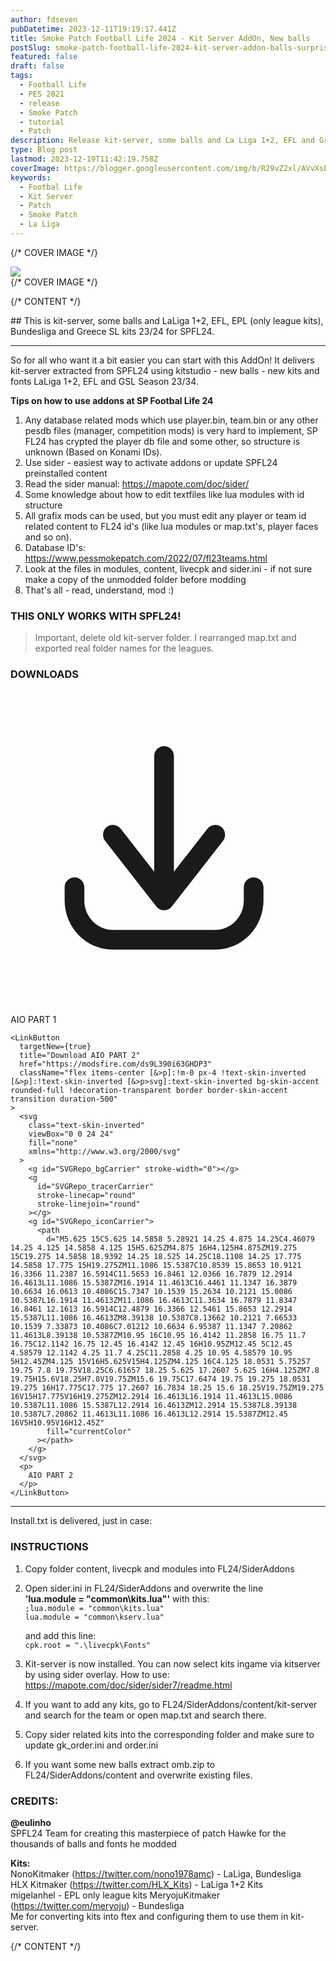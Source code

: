 ```yaml
---
author: fdseven
pubDatetime: 2023-12-11T19:19:17.441Z
title: Smoke Patch Football Life 2024 - Kit Server AddOn, New balls
postSlug: smoke-patch-football-life-2024-kit-server-addon-balls-surprise
featured: false
draft: false
tags:
  - Football Life
  - PES 2021
  - release
  - Smoke Patch
  - tutorial
  - Patch
description: Release kit-server, some balls and La Liga 1+2, EFL and Greece SL kits 23/24 for Smoke Patch Footbal Life 24
type: Blog post
lastmod: 2023-12-19T11:42:19.758Z
coverImage: https://blogger.googleusercontent.com/img/b/R29vZ2xl/AVvXsEixD7ZkUhGsmZySNMZfappjXHpxIO9ADtbebuclmkqp2NvQ9t3_2fM9dEfckikPrdxR5ROPSBn113fb-Sz2oi6K1qAlGgpLLmGhJmmFamI3HfyTThxJEsYjF4AifMlCZ8h1n6PgxhHYzJr1IpRfnQTUiQqAe4UdqmwfTmOcIDVjZ-kIm9dM4tnojiqXRoo/s1920/SPFL24.png
keywords:
  - Footbal Life
  - Kit Server
  - Patch
  - Smoke Patch
  - La Liga
---
```



{/* COVER IMAGE */}

<div class="col-start-1 col-span-8 lg:col-start-2 lg:col-end-9 lg:row-span-2 mt-0 lg:-mt-40">
  <div className="relative lg:-mr-8">
    <img
      transition:persist
      src={frontmatter.coverImage}
      className="cover w-full aspect-video object-cover"
    />
  </div>
</div>
{/* COVER IMAGE */}

{/* CONTENT */}

<div class="col-span-8 md:col-start-2 md:col-span-6 lg:col-start-2 lg:col-span-4 [&>h2]:!mt-0">
  ## This is kit-server, some balls and LaLiga 1+2, EFL, EPL (only league kits), Bundesliga and Greece SL kits 23/24 for SPFL24.

<hr />

So for all who want it a bit easier you can start with this AddOn!
It delivers kit-server extracted from SPFL24 using kitstudio - new balls - new kits and fonts LaLiga 1+2, EFL and GSL Season 23/34.

**Tips on how to use addons at SP Footbal Life 24**

1.  Any database related mods which use player.bin, team.bin or any other pesdb files (manager, competition mods) is very hard to implement, SP FL24 has crypted the player db file and some other, so structure is unknown (Based on Konami IDs).
2.  Use sider - easiest way to activate addons or update SPFL24 preinstalled content
3.  Read the sider manual: https://mapote.com/doc/sider/
4.  Some knowledge about how to edit textfiles like lua modules with id structure
5.  All grafix mods can be used, but you must edit any player or team id related content to FL24 id's (like lua modules or map.txt's, player faces and so on).
6.  Database ID's: https://www.pessmokepatch.com/2022/07/fl23teams.html
7.  Look at the files in modules, content, livecpk and sider.ini - if not sure make a copy of the unmodded folder before modding
8.  That's all - read, understand, mod :)

### THIS ONLY WORKS WITH SPFL24!

> Important, delete old kit-server folder. I rearranged map.txt and exported real folder names for the leagues.

### DOWNLOADS

  <div className="flex flex-wrap gap-2">
    <LinkButton
      targetNew={true}
      title="Download AIO PART 1"
      href="https://modsfire.com/O3NjF4IkD13QT7m"
      className="flex items-center [&>p]:!m-0 px-4 !text-skin-inverted [&>p]:!text-skin-inverted [&>p>svg]:text-skin-inverted bg-skin-accent rounded-full !decoration-transparent border border-skin-accent transition duration-500"
    >
      <svg
        class="text-skin-inverted"
        viewBox="0 0 24 24"
        fill="none"
        xmlns="http://www.w3.org/2000/s vg"
      >
        <g id="SVGRepo_bgCarrier" stroke-width="0"></g>
        <g
          id="SVGRepo_tracerCarrier"
          stroke-linecap="round"
          stroke-linejoin="round"
        ></g>
        <g id="SVGRepo_iconCarrier">
          <path
            d="M5.625 15C5.625 14.5858 5.28921 14.25 4.875 14.25C4.46079 14.25 4.125 14.5858 4.125 15H5.625ZM4.875 16H4.125H4.875ZM19.275 15C19.275 14.5858 18.9392 14.25 18.525 14.25C18.1108 14.25 17.775 14.5858 17.775 15H19.275ZM11.1086 15.5387C10.8539 15.8653 10.9121 16.3366 11.2387 16.5914C11.5653 16.8461 12.0366 16.7879 12.2914 16.4613L11.1086 15.5387ZM16.1914 11.4613C16.4461 11.1347 16.3879 10.6634 16.0613 10.4086C15.7347 10.1539 15.2634 10.2121 15.0086 10.5387L16.1914 11.4613ZM11.1086 16.4613C11.3634 16.7879 11.8347 16.8461 12.1613 16.5914C12.4879 16.3366 12.5461 15.8653 12.2914 15.5387L11.1086 16.4613ZM8.39138 10.5387C8.13662 10.2121 7.66533 10.1539 7.33873 10.4086C7.01212 10.6634 6.95387 11.1347 7.20862 11.4613L8.39138 10.5387ZM10.95 16C10.95 16.4142 11.2858 16.75 11.7 16.75C12.1142 16.75 12.45 16.4142 12.45 16H10.95ZM12.45 5C12.45 4.58579 12.1142 4.25 11.7 4.25C11.2858 4.25 10.95 4.58579 10.95 5H12.45ZM4.125 15V16H5.625V15H4.125ZM4.125 16C4.125 18.0531 5.75257 19.75 7.8 19.75V18.25C6.61657 18.25 5.625 17.2607 5.625 16H4.125ZM7.8 19.75H15.6V18.25H7.8V19.75ZM15.6 19.75C17.6474 19.75 19.275 18.0531 19.275 16H17.775C17.775 17.2607 16.7834 18.25 15.6 18.25V19.75ZM19.275 16V15H17.775V16H19.275ZM12.2914 16.4613L16.1914 11.4613L15.0086 10.5387L11.1086 15.5387L12.2914 16.4613ZM12.2914 15.5387L8.39138 10.5387L7.20862 11.4613L11.1086 16.4613L12.2914 15.5387ZM12.45 16V5H10.95V16H12.45Z"
            fill="currentColor"
          ></path>
        </g>
      </svg>
      <p>
        AIO PART 1
      </p>
    </LinkButton>

    <LinkButton
      targetNew={true}
      title="Download AIO PART 2"
      href="https://modsfire.com/ds9L390i63GHDP3"
      className="flex items-center [&>p]:!m-0 px-4 !text-skin-inverted [&>p]:!text-skin-inverted [&>p>svg]:text-skin-inverted bg-skin-accent rounded-full !decoration-transparent border border-skin-accent transition duration-500"
    >
      <svg
        class="text-skin-inverted"
        viewBox="0 0 24 24"
        fill="none"
        xmlns="http://www.w3.org/2000/svg"
      >
        <g id="SVGRepo_bgCarrier" stroke-width="0"></g>
        <g
          id="SVGRepo_tracerCarrier"
          stroke-linecap="round"
          stroke-linejoin="round"
        ></g>
        <g id="SVGRepo_iconCarrier">
          <path
            d="M5.625 15C5.625 14.5858 5.28921 14.25 4.875 14.25C4.46079 14.25 4.125 14.5858 4.125 15H5.625ZM4.875 16H4.125H4.875ZM19.275 15C19.275 14.5858 18.9392 14.25 18.525 14.25C18.1108 14.25 17.775 14.5858 17.775 15H19.275ZM11.1086 15.5387C10.8539 15.8653 10.9121 16.3366 11.2387 16.5914C11.5653 16.8461 12.0366 16.7879 12.2914 16.4613L11.1086 15.5387ZM16.1914 11.4613C16.4461 11.1347 16.3879 10.6634 16.0613 10.4086C15.7347 10.1539 15.2634 10.2121 15.0086 10.5387L16.1914 11.4613ZM11.1086 16.4613C11.3634 16.7879 11.8347 16.8461 12.1613 16.5914C12.4879 16.3366 12.5461 15.8653 12.2914 15.5387L11.1086 16.4613ZM8.39138 10.5387C8.13662 10.2121 7.66533 10.1539 7.33873 10.4086C7.01212 10.6634 6.95387 11.1347 7.20862 11.4613L8.39138 10.5387ZM10.95 16C10.95 16.4142 11.2858 16.75 11.7 16.75C12.1142 16.75 12.45 16.4142 12.45 16H10.95ZM12.45 5C12.45 4.58579 12.1142 4.25 11.7 4.25C11.2858 4.25 10.95 4.58579 10.95 5H12.45ZM4.125 15V16H5.625V15H4.125ZM4.125 16C4.125 18.0531 5.75257 19.75 7.8 19.75V18.25C6.61657 18.25 5.625 17.2607 5.625 16H4.125ZM7.8 19.75H15.6V18.25H7.8V19.75ZM15.6 19.75C17.6474 19.75 19.275 18.0531 19.275 16H17.775C17.775 17.2607 16.7834 18.25 15.6 18.25V19.75ZM19.275 16V15H17.775V16H19.275ZM12.2914 16.4613L16.1914 11.4613L15.0086 10.5387L11.1086 15.5387L12.2914 16.4613ZM12.2914 15.5387L8.39138 10.5387L7.20862 11.4613L11.1086 16.4613L12.2914 15.5387ZM12.45 16V5H10.95V16H12.45Z"
            fill="currentColor"
          ></path>
        </g>
      </svg>
      <p>
        AIO PART 2
      </p>
    </LinkButton>

  </div>
  
  <hr />

Install.txt is delivered, just in case:

### INSTRUCTIONS

1. Copy folder content, livecpk and modules into FL24/SiderAddons
2. Open sider.ini in FL24/SiderAddons and overwrite the line <br />
   **'lua.module = "common\kits.lua"'** with this: <br />
   `;lua.module = "common\kits.lua"` <br />
   `lua.module = "common\kserv.lua"` <br />

   and add this line: <br />
   `cpk.root = ".\livecpk\Fonts"`

3. Kit-server is now installed. You can now select kits ingame via kitserver by using sider overlay.
   How to use:
   https://mapote.com/doc/sider/sider7/readme.html
4. If you want to add any kits, go to FL24/SiderAddons/content/kit-server and search for the team or open map.txt and search there.
5. Copy sider related kits into the corresponding folder and make sure to update gk_order.ini and order.ini
6. If you want some new balls extract omb.zip to FL24/SiderAddons/content and overwrite existing files.

### CREDITS:

**@eulinho** <br />
SPFL24 Team for creating this masterpiece of patch
Hawke for the thousands of balls and fonts he modded

**Kits:** <br />
NonoKitmaker (https://twitter.com/nono1978amc) - LaLiga, Bundesliga <br />
HLX Kitmaker (https://twitter.com/HLX_Kits) - LaLiga 1+2 Kits <br />
migelanhel - EPL only league kits
MeryojuKitmaker (https://twitter.com/meryoju) - Bundesliga <br />
Me for converting kits into ftex and configuring them to use them in kit-server.

</div>
{/* CONTENT */}
